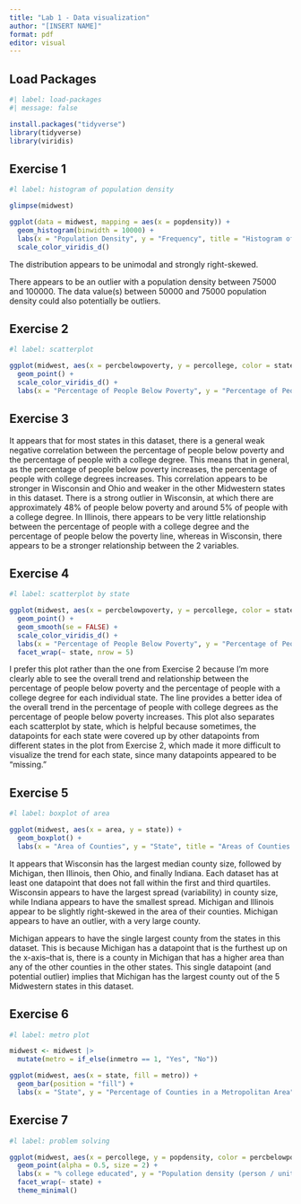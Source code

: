 ```yaml
---
title: "Lab 1 - Data visualization"
author: "[INSERT NAME]"
format: pdf
editor: visual
---
```


## Load Packages

```r
#| label: load-packages
#| message: false

install.packages("tidyverse")
library(tidyverse)
library(viridis)
```

## Exercise 1

```r
#l label: histogram of population density

glimpse(midwest)

ggplot(data = midwest, mapping = aes(x = popdensity)) +
  geom_histogram(binwidth = 10000) +
  labs(x = "Population Density", y = "Frequency", title = "Histogram of Population Density") +
  scale_color_viridis_d()

```

The distribution appears to be unimodal and strongly right-skewed.

There appears to be an outlier with a population density between 75000 and 100000. The data value(s) between 50000 and 75000 population density could also potentially be outliers.

## Exercise 2

```r
#l label: scatterplot

ggplot(midwest, aes(x = percbelowpoverty, y = percollege, color = state)) +
  geom_point() +
  scale_color_viridis_d() +
  labs(x = "Percentage of People Below Poverty", y = "Percentage of People With a College Degree", title = "Relationship between Poverty Level and College Degree by State in the Midwest")
```

## Exercise 3

It appears that for most states in this dataset, there is a general weak negative correlation between the percentage of people below poverty and the percentage of people with a college degree. This means that in general, as the percentage of people below poverty increases, the percentage of people with college degrees increases. This correlation appears to be stronger in Wisconsin and Ohio and weaker in the other Midwestern states in this dataset. There is a strong outlier in Wisconsin, at which there are approximately 48% of people below poverty and around 5% of people with a college degree. In Illinois, there appears to be very little relationship between the percentage of people with a college degree and the percentage of people below the poverty line, whereas in Wisconsin, there appears to be a stronger relationship between the 2 variables.

## Exercise 4

```r
#l label: scatterplot by state

ggplot(midwest, aes(x = percbelowpoverty, y = percollege, color = state)) +
  geom_point() +
  geom_smooth(se = FALSE) +
  scale_color_viridis_d() +
  labs(x = "Percentage of People Below Poverty", y = "Percentage of People With a College Degree", title = "Relationship between Poverty Level and College Degree by State in the Midwest") +
  facet_wrap(~ state, nrow = 5)
```

I prefer this plot rather than the one from Exercise 2 because I'm more clearly able to see the overall trend and relationship between the percentage of people below poverty and the percentage of people with a college degree for each individual state. The line provides a better idea of the overall trend in the percentage of people with college degrees as the percentage of people below poverty increases. This plot also separates each scatterplot by state, which is helpful because sometimes, the datapoints for each state were covered up by other datapoints from different states in the plot from Exercise 2, which made it more difficult to visualize the trend for each state, since many datapoints appeared to be "missing."

## Exercise 5

```r
#l label: boxplot of area

ggplot(midwest, aes(x = area, y = state)) +
  geom_boxplot() +
  labs(x = "Area of Counties", y = "State", title = "Areas of Counties in Different States")
```

It appears that Wisconsin has the largest median county size, followed by Michigan, then Illinois, then Ohio, and finally Indiana. Each dataset has at least one datapoint that does not fall within the first and third quartiles. Wisconsin appears to have the largest spread (variability) in county size, while Indiana appears to have the smallest spread. Michigan and Illinois appear to be slightly right-skewed in the area of their counties. Michigan appears to have an outlier, with a very large county.

Michigan appears to have the single largest county from the states in this dataset. This is because Michigan has a datapoint that is the furthest up on the x-axis--that is, there is a county in Michigan that has a higher area than any of the other counties in the other states. This single datapoint (and potential outlier) implies that Michigan has the largest county out of the 5 Midwestern states in this dataset.

## Exercise 6

```r
#l label: metro plot

midwest <- midwest |>
  mutate(metro = if_else(inmetro == 1, "Yes", "No"))

ggplot(midwest, aes(x = state, fill = metro)) +
  geom_bar(position = "fill") +
  labs(x = "State", y = "Percentage of Counties in a Metropolitan Area", title = "Percentage of Counties in a Metropolitan Area by State")
```

## Exercise 7

```r
#l label: problem solving

ggplot(midwest, aes(x = percollege, y = popdensity, color = percbelowpoverty)) +
  geom_point(alpha = 0.5, size = 2) +
  labs(x = "% college educated", y = "Population density (person / unit area)", title = "Do people with college degrees tend to live in denser areas?", color = "% below poverty line") +
  facet_wrap(~ state) +
  theme_minimal()
```
